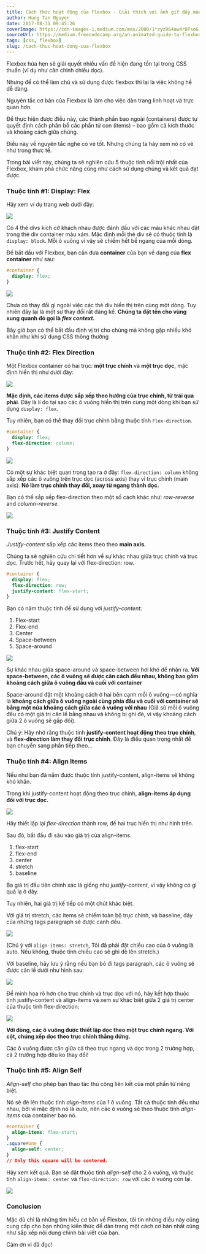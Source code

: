 ```yaml
---
title: Cách thức hoạt động của Flexbox - Giải thích với ảnh gif đầy màu sắc
author: Hung Tan Nguyen
date: 2017-08-31 09:45:26
coverImage: https://cdn-images-1.medium.com/max/2000/1*zyzR64aw4rDPsoG-ZwZ9rQ.png
sourceUrl: https://medium.freecodecamp.org/an-animated-guide-to-flexbox-d280cf6afc35
tags: [css, flexbox]
slug: /cach-thuc-hoat-dong-cua-flexbox
---
```


Flexbox hứa hẹn sẽ giải quyết nhiều vấn đề hiện đang tồn tại trong CSS thuần (ví dụ như căn chỉnh chiều dọc).

Nhưng để có thể làm chủ và sử dụng được flexbox thì lại là việc không hề dễ dàng.

Nguyên tắc cơ bản của Flexbox là làm cho việc dàn trang linh hoạt và trực quan hơn.

Để thực hiện được điều này, các thành phần bao ngoài (containers) được tự quyết định cách phân bố các phần tử con (items) – bao gồm cả kích thước và khoảng cách giữa chúng.

Điều này về nguyên tắc nghe có vẻ tốt. Nhưng chúng ta hãy xem nó có vẻ như trong thực tế.

Trong bài viết này, chúng ta sẽ nghiên cứu 5 thuộc tính nổi trội nhất của Flexbox, khám phá chức năng cũng như cách sử dụng chúng và kết quả đạt được.

### Thuộc tính #1: Display: Flex

Hãy xem ví dụ trang web dưới đây:

![](https://cdn-images-1.medium.com/max/2000/1*ifusEqwI87nBKXgK9oZ_7A.gif)

Có 4 thẻ divs kích cỡ khách nhau được đánh dấu với các màu khác nhau đặt trong thẻ div container màu xám. Mặc định mỗi thẻ div sẽ có thuộc tính là `display: block`. Mỗi ô vuông vì vậy sẽ chiếm hết bề ngang của mỗi dòng.

Để bắt đầu với Flexbox, bạn cần đưa **container** của bạn về dạng của **flex container** như sau:

```css
#container {
  display: flex;
}
```

![](https://cdn-images-1.medium.com/max/2000/1*L2W-ziqU45a1BNWV79ijDQ.gif)

Chưa có thay đổi gì ngoài việc các thẻ div hiển thị trên cùng một dòng. Tuy nhiên đây lại là một sự thay đổi rất đáng kể. **Chúng ta đặt tên cho vùng xung quanh đó gọi là _flex context_.**

Bây giờ bạn có thể bắt đầu định vị trí cho chúng mà không gặp nhiều khó khăn như khi sử dụng CSS thông thường

### Thuộc tính #2: Flex Direction

Một Flexbox container có hai trục: **một trục chính** và **một trục dọc**, mặc định hiển thị như dưới đây:

![](https://cdn-images-1.medium.com/max/1600/1*_Ruy6jFG7gUpSf76IUcJTQ.png)

**Mặc định, các items được sắp xếp theo hướng của trục chính, từ trái qua phải**. Đây là lí do tại sao các ô vuông hiển thị trên cùng một dòng khi bạn sử dụng `display: flex`.

Tuy nhiên, bạn có thể thay đổi trục chính bằng thuộc tính `Flex-direction`.

```css
#container {
  display: flex;
  flex-direction: column;
}
```

![](https://cdn-images-1.medium.com/max/2000/1*4yKnG2-vuPF5XA-BmXADLQ.gif)

Có một sự khác biệt quan trọng tạo ra ở đây: `flex-direction: column` không sắp xếp các ô vuông trên trục dọc (across axis) thay vì trục chính (main axis). **Nó làm trục chính thay đổi, xoay từ ngang thành dọc.**

Bạn có thể sắp xếp flex-direction theo một số cách khác như: _row-reverse_ and _column-reverse._

![](https://cdn-images-1.medium.com/max/2000/1*PBr_ncouIehALaEOWmSbpQ.gif)

### Thuộc tính #3: Justify Content

_Justify-content_ sắp xếp các items theo theo **main axis.**

Chúng ta sẽ nghiên cứu chi tiết hơn về sự khác nhau giữa trục chính và trục dọc. Trước hết, hãy quay lại với flex-direction: row.

```css
#container {
  display: flex;
  flex-direction: row;
  justify-content: flex-start;
}
```

Bạn có năm thuộc tính để sử dụng với _justify-content_:

1.  Flex-start
2.  Flex-end
3.  Center
4.  Space-between
5.  Space-around

![](https://cdn-images-1.medium.com/max/2000/1*2-6Tw8jqWrMKOfIugKyuDA.gif)

Sự khác nhau giữa space-around và space-between hơi khó để nhận ra. **Với space-between, các ô vuông sẽ được căn cách đều nhau, không bao gồm khoảng cách giữa ô vuông đầu và cuối với container**

Space-around đặt một khoảng cách ở hai bên cạnh mỗi ô vuông — có nghĩa là **khoảng cách giữa ô vuông ngoài cùng phía đầu và cuối với container sẽ bằng một nửa khoảng cách giữa các ô vuông với nhau** (Giả sử mỗi ô vuông đều có một giá trị căn lề bằng nhau và không bị ghi đè, vì vậy khoảng cách giữa 2 ô vuông sẽ gấp đôi).

Chú ý: Hãy nhớ rằng thuộc tính **justify-content hoạt động theo trục chính**, và **flex-direction làm thay đổi trục chính**. Đây là điều quan trọng nhất để bạn chuyển sang phần tiếp theo…

### Thuộc tính #4: Align Items

Nếu như bạn đã nắm được thuộc tính justify-content, align-items sẽ không khó khăn.

Trong khi justify-content hoạt động theo trục chính, **align-items áp dụng đối với trục dọc.**

![](https://cdn-images-1.medium.com/max/1600/1*_Ruy6jFG7gUpSf76IUcJTQ.png)

Hãy thiết lập lại _flex-direction_ thành row, để hai trục hiển thị như hình trên.

Sau đó, bắt đầu đi sâu vào giá trị của align-items.

1.  flex-start
2.  flex-end
3.  center
4.  stretch
5.  baseline

Ba giá trị đầu tiên chính xác là giống như _justify-content_, vì vậy không có gì quá lạ ở đây.

Tuy nhiên, hai giá trị kế tiếp có một chút khác biệt.

Với giá trị stretch, các items sẽ chiếm toàn bộ trục chính, và baseline, đáy của những tags paragraph sẽ được canh đều.

![](https://cdn-images-1.medium.com/max/2000/1*htfdNmRIIFu_veRaFOj5qA.gif)

(Chú ý với `align-items: stretch`, Tôi đã phải đặt chiều cao của ô vuông là auto. Nếu không, thuộc tính chiều cao sẽ ghi đè lên stretch.)

Với baseline, hãy lưu ý rằng nếu bạn bỏ đi tags paragraph, các ô vuông sẽ được căn lề dưới như hình sau:

![](https://cdn-images-1.medium.com/max/2000/1*6dd9KnKMUN49lFsbHlJi6A.png)

Để minh họa rõ hơn cho trục chính và trục dọc với nó, hãy kết hợp thuộc tính justify-content và align-items và xem sự khác biệt giữa 2 giá trị center của thuộc tính flex-direction:

![](https://cdn-images-1.medium.com/max/2000/1*6mq-Uay7t6NhdF2E41Do0g.gif)

**Với dòng, các ô vuông được thiết lập dọc theo một trục chính ngang. Với cột, chúng xếp dọc theo trục chính thẳng đứng.**

Các ô vuông được căn giữa cả theo trục ngang và dọc trong 2 trường hợp, cả 2 trường hợp đều ko thay đổi!

### Thuộc tính #5: Align Self

_Align-self_ cho phép bạn thao tác thủ công liên kết của một phần tử riêng biệt.

Nó sẽ đè lên thuộc tính _align-items_ của 1 ô vuông. Tất cả thuộc tính đều như nhau, bởi vì mặc định nó là _auto_, nên các ô vuông sẽ theo thuộc tính _align-items_ của container bao nó.

```css
#container {
  align-items: flex-start;
}
.square#one {
  align-self: center;
}
// Only this square will be centered.
```

Hãy xem kết quả. Bạn sẽ đặt thuộc tính _align-self_ cho 2 ô vuông, và thuộc tính `align-items: center` và `flex-direction: row` với các ô vuông còn lại.

![](https://cdn-images-1.medium.com/max/2000/1*HIADl1oL6pxXb2dMh_pXSQ.gif)

### Conclusion

Mặc dù chỉ là những tìm hiểu cơ bản về Flexbox, tôi tin những điều này cũng cung cấp cho bạn những kiến thức để dàn trang một cách cơ bản nhất cũng như sắp xếp nội dung chính bài viết của bạn.

Cảm ơn vì đã đọc!
